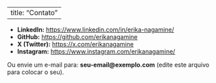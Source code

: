 
---
title: "Contato"
---

- **LinkedIn:** <https://www.linkedin.com/in/erika-nagamine/>
- **GitHub:** <https://github.com/erikanagamine>
- **X (Twitter):** <https://x.com/erikanagamine>
- **Instagram:** <https://www.instagram.com/erikanagamine/>

Ou envie um e-mail para: **seu-email@exemplo.com** (edite este arquivo para colocar o seu).

